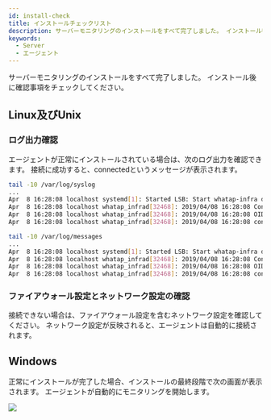 ```yaml
---
id: install-check
title: インストールチェックリスト
description: サーバーモニタリングのインストールをすべて完了しました。 インストール後に確認事項をチェックしてください。
keywords:
  - Server
  - エージェント
---
```



サーバーモニタリングのインストールをすべて完了しました。 インストール後に確認事項をチェックしてください。

## Linux及びUnix

### ログ出力確認

エージェントが正常にインストールされている場合は、次のログ出力を確認できます。 接続に成功すると、connectedというメッセージが表示されます。

<Tabs>
<TabItem value="dus" label="Debian/Ubuntu/SUSE" default>

```bash title=SH
tail -10 /var/log/syslog
...
Apr  8 16:28:08 localhost systemd[1]: Started LSB: Start whatap-infra daemon.
Apr  8 16:28:08 localhost whatap_infrad[32468]: 2019/04/08 16:28:08 Config file :  /usr/whatap/infra/conf/whatap.conf
Apr  8 16:28:08 localhost whatap_infrad[32468]: 2019/04/08 16:28:08 OID: 1193741647 ONAME: localhost
Apr  8 16:28:08 localhost whatap_infrad[32468]: 2019/04/08 16:28:08 connected to  {whatap ip}:{whatap port}
```

</TabItem>
<TabItem value="coalu" label="CentOS/Amazon Linux/Unix">

```bash title=SH
tail -10 /var/log/messages
...
Apr  8 16:28:08 localhost systemd[1]: Started LSB: Start whatap-infra daemon.
Apr  8 16:28:08 localhost whatap_infrad[32468]: 2019/04/08 16:28:08 Config file :  /usr/whatap/infra/conf/whatap.conf
Apr  8 16:28:08 localhost whatap_infrad[32468]: 2019/04/08 16:28:08 OID: 1193741647 ONAME: localhost
Apr  8 16:28:08 localhost whatap_infrad[32468]: 2019/04/08 16:28:08 connected to  {whatap ip}:{whatap port}
```

</TabItem>
</Tabs>

### ファイアウォール設定とネットワーク設定の確認

接続できない場合は、ファイアウォール設定を含むネットワーク設定を確認してください。 ネットワーク設定が反映されると、エージェントは自動的に接続されます。

## Windows

正常にインストールが完了した場合、インストールの最終段階で次の画面が表示されます。 エージェントが自動的にモニタリングを開始します。 

![](https://img.whatap.io/media/user_guide_server/management/1230.png)


<Svtcp6600 />
